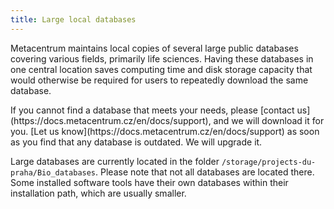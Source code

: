 ```yaml
---
title: Large local databases
---
```

Metacentrum maintains local copies of several large public databases covering various fields, primarily life sciences. Having these databases in one central location saves computing time and disk storage capacity that would otherwise be required for users to repeatedly download the same database.

<Callout type="info" title="Adding another large database?">
If you cannot find a database that meets your needs, please [contact us](https://docs.metacentrum.cz/en/docs/support), and we will download it for you.
</Callout>

<Callout type="info" title="Outdated database?">
[Let us know](https://docs.metacentrum.cz/en/docs/support) as soon as you find that any database is outdated. We will upgrade it.
</Callout>

Large databases are currently located in the folder `/storage/projects-du-praha/Bio_databases`. Please note that not all databases are located there. Some installed software tools have their own databases within their installation path, which are usually smaller.
